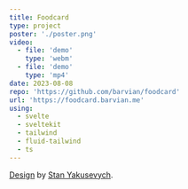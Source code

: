 ```yaml
---
title: Foodcard
type: project
poster: './poster.png'
video:
  - file: 'demo'
    type: 'webm'
  - file: 'demo'
    type: 'mp4'
date: 2023-08-08
repo: 'https://github.com/barvian/foodcard'
url: 'https://foodcard.barvian.me'
using:
  - svelte
  - sveltekit
  - tailwind
  - fluid-tailwind
  - ts
---
```


[Design](https://dribbble.com/shots/14546754-Fintech-product-page-website-design-home-page) by [Stan Yakusevych](https://dribbble.com/pixbugius).
